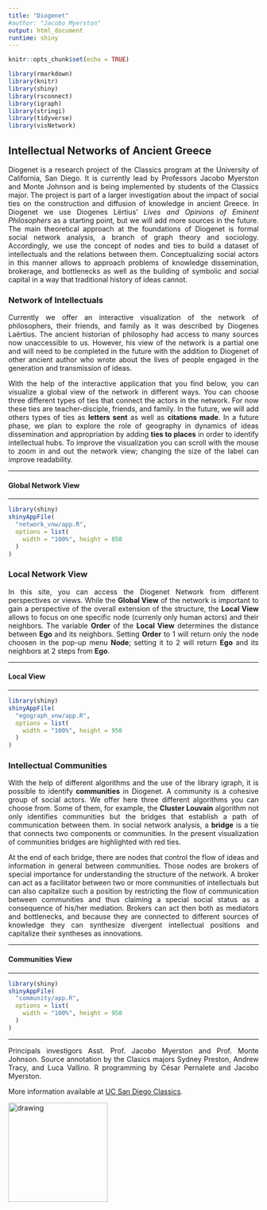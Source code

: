 ```yaml
---
title: "Diogenet"
#author: "Jacobo Myerston"
output: html_document
runtime: shiny
---
```


<style>
body {
text-align: justify}
</style>

```r
knitr::opts_chunk$set(echo = TRUE)
```

```r
library(rmarkdown)
library(knitr)
library(shiny)
library(rsconnect)
library(igraph)
library(stringi)
library(tidyverse)
library(visNetwork)
```
## Intellectual Networks of Ancient Greece

Diogenet is a research project of the Classics program at the University of California, San Diego. It is currently lead by Professors Jacobo Myerston and Monte Johnson and is being implemented by students of the Classics major.  The project is part of a larger investigation about the impact of social ties on the construction and diffusion of knowledge in ancient Greece.  In Diogenet we use Diogenes Lërtius'  *Lives and Opinions of Eminent Philosophers* as a starting point, but we will add more sources in the future.  The main theoretical approach at the foundations of Diogenet is formal social network analysis, a branch of graph theory and sociology. Accordingly, we use the concept of nodes and ties to build a dataset of intellectuals and the relations between them. Conceptualizing social actors in this manner allows to approach problems of knowledge dissemination, brokerage, and  bottlenecks as well as the building of symbolic and social capital in a way that traditional history of ideas cannot.

### Network of Intellectuals

Currently we offer an interactive visualization of the network of philosophers, their friends, and family as it was described by Diogenes Laërtius. The ancient historian of philosophy had access to many sources now unaccessible to us. However, his view of the network is a partial one and will need to be completed in the future with the addition to Diogenet of other ancient author who wrote about the lives of people engaged in the generation and transmission of ideas.

With the help of the interactive application that you find below, you can visualize  a global view of the network in different ways. You can choose three different types of ties that connect the actors in the network. For now these ties are teacher-disciple, friends, and family. In the future, we will add others types of ties as **letters sent** as well as **citations made**.  In a future phase, we plan to explore the role of geography in dynamics of ideas dissemination and appropriation by adding **ties to places** in order to identify intellectual hubs. To improve the visualization you can scroll with the mouse to zoom in and out the network view; changing the size of the label can improve readability.

***
#### Global Network View
***

```r
library(shiny)
shinyAppFile(
  "network_vnw/app.R",
  options = list(
    width = "100%", height = 850
  )
)

```

### Local Network View

In this site, you can access the Diogenet Network from different perspectives or views.  While the **Global View** of the network is important to gain a perspective of the overall extension of the structure, the **Local View**  allows to focus on one specific node (currenly only human actors) and their neighbors.  The variable **Order** of the **Local View** determines the distance between **Ego** and its neighbors. Setting **Order** to 1 will return only the node choosen in the pop-up menu **Node**; setting it to 2 will return **Ego** and its neighbors at 2 steps from **Ego**.

***
#### Local View
***

```r
library(shiny)
shinyAppFile(
  "egograph_vnw/app.R",
  options = list(
    width = "100%", height = 950
  )
)
```

### Intellectual Communities

With the help of different algorithms and the use of the library igraph, it is possible to identify **communities** in Diogenet. A community is a cohesive group of social actors. We offer here three different algorithms you can choose from. Some of them, for example, the **Cluster Louvain** algorithm not only identifies communities but the bridges that establish a path of communication between them.  In social network analysis,  a **bridge** is a tie that connects two components or communities. In the present visualization of communities bridges are highlighted with red ties.

At the end of each bridge, there are nodes that control the flow of ideas and information in general between communities. Those nodes are brokers of special importance for understanding the structure of the network. A broker can act as a facilitator between two or more communities of intellectuals but can also capitalize such a position by restricting the flow of communication between communities and thus claiming a special social status as a consequence of his/her mediation.  Brokers can act then both as mediators and bottlenecks, and because they are connected to different sources of knowledge they  can synthesize divergent intellectual positions and capitalize their syntheses as innovations. 

***
#### Communities View
***

```r
library(shiny)
shinyAppFile(
  "community/app.R",
  options = list(
    width = "100%", height = 950
  )
)
```

***
Principals investigors Asst. Prof. Jacobo Myerston and Prof. Monte Johnson. Source annotation by the Clasics majors Sydney Preston, Andrew Tracy, and Luca Vallino. R programming by César Pernalete and Jacobo Myerston.

More information available at [UC San Diego Classics](http://caesar.ucsd.edu/classical/index.html).<p>
<img src="uc_sd_logo.png" alt="drawing" width="200"/>
